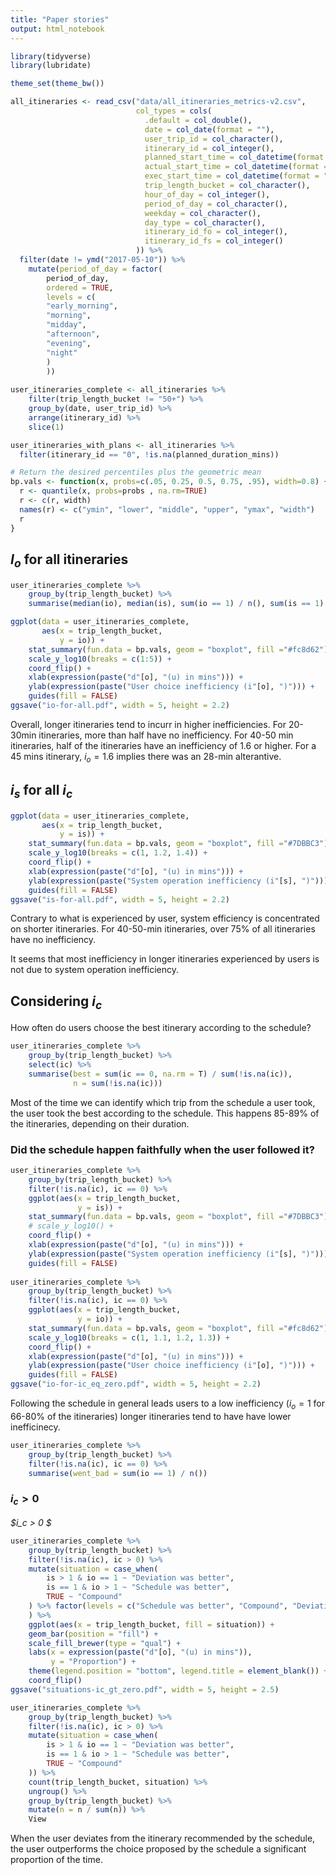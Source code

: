 ```yaml
---
title: "Paper stories"
output: html_notebook
---
```


```r
library(tidyverse)
library(lubridate)

theme_set(theme_bw())

all_itineraries <- read_csv("data/all_itineraries_metrics-v2.csv",
                            col_types = cols(
                              .default = col_double(),
                              date = col_date(format = ""),
                              user_trip_id = col_character(),
                              itinerary_id = col_integer(),
                              planned_start_time = col_datetime(format = ""),
                              actual_start_time = col_datetime(format = ""),
                              exec_start_time = col_datetime(format = ""),
                              trip_length_bucket = col_character(),
                              hour_of_day = col_integer(),
                              period_of_day = col_character(),
                              weekday = col_character(),
                              day_type = col_character(),
                              itinerary_id_fo = col_integer(),
                              itinerary_id_fs = col_integer()
                            )) %>%
  filter(date != ymd("2017-05-10")) %>%
    mutate(period_of_day = factor(
        period_of_day,
        ordered = TRUE,
        levels = c(
        "early_morning",
        "morning",
        "midday",
        "afternoon",
        "evening",
        "night"
        )
        ))
        
user_itineraries_complete <- all_itineraries %>%
    filter(trip_length_bucket != "50+") %>% 
    group_by(date, user_trip_id) %>%
    arrange(itinerary_id) %>% 
    slice(1)

user_itineraries_with_plans <- all_itineraries %>%
  filter(itinerary_id == "0", !is.na(planned_duration_mins))

```

```r
# Return the desired percentiles plus the geometric mean
bp.vals <- function(x, probs=c(.05, 0.25, 0.5, 0.75, .95), width=0.8) {
  r <- quantile(x, probs=probs , na.rm=TRUE)
  r <- c(r, width)
  names(r) <- c("ymin", "lower", "middle", "upper", "ymax", "width")
  r
}
```

## $I_o$ for all itineraries


```r
user_itineraries_complete %>% 
    group_by(trip_length_bucket) %>% 
    summarise(median(io), median(is), sum(io == 1) / n(), sum(is == 1) / n())
```


```r
ggplot(data = user_itineraries_complete, 
       aes(x = trip_length_bucket, 
           y = io)) +
    stat_summary(fun.data = bp.vals, geom = "boxplot", fill ="#fc8d62") +
    scale_y_log10(breaks = c(1:5)) +
    coord_flip() +
    xlab(expression(paste("d"[o], "(u) in mins"))) +
    ylab(expression(paste("User choice inefficiency (i"[o], ")"))) +
    guides(fill = FALSE)
ggsave("io-for-all.pdf", width = 5, height = 2.2)
```

Overall, longer itineraries tend to incurr in higher inefficiencies. For 20-30min itineraries, more than half have no inefficiency. For 40-50 min itineraries, half of the itineraries have an inefficiency of 1.6 or higher. For a 45 mins itinerary, $i_o = 1.6$ implies there was an 28-min alterantive.

## $i_s$ for all $i_c$

```r
ggplot(data = user_itineraries_complete, 
       aes(x = trip_length_bucket, 
           y = is)) +
    stat_summary(fun.data = bp.vals, geom = "boxplot", fill ="#7DBBC3") +
    scale_y_log10(breaks = c(1, 1.2, 1.4)) +
    coord_flip() +
    xlab(expression(paste("d"[o], "(u) in mins"))) +
    ylab(expression(paste("System operation inefficiency (i"[s], ")"))) +
    guides(fill = FALSE)
ggsave("is-for-all.pdf", width = 5, height = 2.2)

```

Contrary to what is experienced by user, system efficiency is concentrated on shorter itineraries. For 40-50-min itineraries, over 75\% of all itineraries have no inefficiency.

It seems that most inefficiency in longer itineraries experienced by users is not due to system operation inefficiency. 

## Considering $i_c$

How often do users choose the best itinerary according to the schedule? 


```r
user_itineraries_complete %>% 
    group_by(trip_length_bucket) %>% 
    select(ic) %>% 
    summarise(best = sum(ic == 0, na.rm = T) / sum(!is.na(ic)), 
              n = sum(!is.na(ic))) 

```

Most of the time we can identify which trip from the schedule a user took, the user took the best according to the schedule. This happens 85-89% of the itineraries, depending on their duration.


### Did the schedule happen faithfully when the user followed it?

```r
user_itineraries_complete %>% 
    group_by(trip_length_bucket) %>% 
    filter(!is.na(ic), ic == 0) %>% 
    ggplot(aes(x = trip_length_bucket, 
               y = is)) +
    stat_summary(fun.data = bp.vals, geom = "boxplot", fill ="#7DBBC3") +
    # scale_y_log10() +
    coord_flip() +
    xlab(expression(paste("d"[o], "(u) in mins"))) +
    ylab(expression(paste("System operation inefficiency (i"[s], ")"))) +
    guides(fill = FALSE)
     
user_itineraries_complete %>% 
    group_by(trip_length_bucket) %>% 
    filter(!is.na(ic), ic == 0) %>% 
    ggplot(aes(x = trip_length_bucket, 
               y = io)) +
    stat_summary(fun.data = bp.vals, geom = "boxplot", fill ="#fc8d62") +
    scale_y_log10(breaks = c(1, 1.1, 1.2, 1.3)) +
    coord_flip() +
    xlab(expression(paste("d"[o], "(u) in mins"))) +
    ylab(expression(paste("User choice inefficiency (i"[o], ")"))) +
    guides(fill = FALSE)
ggsave("io-for-ic_eq_zero.pdf", width = 5, height = 2.2)

```

Following the schedule in general leads users to a low inefficiency ($i_o = 1$ for 66-80% of the itineraries) longer itineraries tend to have have lower inefficinecy.

```r
user_itineraries_complete %>% 
    group_by(trip_length_bucket) %>% 
    filter(!is.na(ic), ic == 0) %>% 
    summarise(went_bad = sum(io == 1) / n())
```


### $i_c > 0$

*$i_c > 0 $*

```r
user_itineraries_complete %>% 
    group_by(trip_length_bucket) %>% 
    filter(!is.na(ic), ic > 0) %>% 
    mutate(situation = case_when(
        is > 1 & io == 1 ~ "Deviation was better",
        is == 1 & io > 1 ~ "Schedule was better", 
        TRUE ~ "Compound"
    ) %>% factor(levels = c("Schedule was better", "Compound", "Deviation was better"), ordered = T)
    ) %>% 
    ggplot(aes(x = trip_length_bucket, fill = situation)) +
    geom_bar(position = "fill") + 
    scale_fill_brewer(type = "qual") + 
    labs(x = expression(paste("d"[o], "(u) in mins")), 
         y = "Proportion") + 
    theme(legend.position = "bottom", legend.title = element_blank()) + 
    coord_flip()
ggsave("situations-ic_gt_zero.pdf", width = 5, height = 2.5)

```

```r
user_itineraries_complete %>% 
    group_by(trip_length_bucket) %>% 
    filter(!is.na(ic), ic > 0) %>% 
    mutate(situation = case_when(
        is > 1 & io == 1 ~ "Deviation was better",
        is == 1 & io > 1 ~ "Schedule was better", 
        TRUE ~ "Compound"
    )) %>% 
    count(trip_length_bucket, situation) %>%
    ungroup() %>% 
    group_by(trip_length_bucket) %>% 
    mutate(n = n / sum(n)) %>% 
    View
```


When the user deviates from the itinerary recommended by the schedule, the user outperforms the choice proposed by the schedule a significant proportion of the time. 

